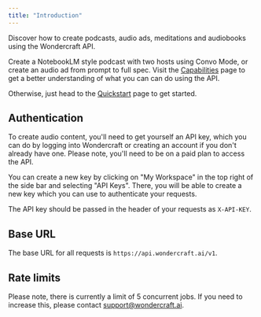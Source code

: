 ```yaml
---
title: "Introduction"
---
```


Discover how to create podcasts, audio ads, meditations and audiobooks using the Wondercraft API.

Create a NotebookLM style podcast with two hosts using Convo Mode, or create an audio ad from prompt to full spec. Visit the [Capabilities](/capabilities) page to get a better understanding of what you can can do using the API. 

Otherwise, just head to the [Quickstart](/Quickstart) page to get started.

## Authentication

To create audio content, you'll need to get yourself an API key, which you can do by logging into Wondercraft or creating an account if you don't already have one.
Please note, you'll need to be on a paid plan to access the API.

You can create a new key by clicking on "My Workspace" in the top right of the side bar and selecting "API Keys". There, you will be able to create a new key which you can use to authenticate your requests.

The API key should be passed in the header of your requests as `X-API-KEY`.

## Base URL

The base URL for all requests is `https://api.wondercraft.ai/v1`.

## Rate limits

Please note, there is currently a limit of 5 concurrent jobs. If you need to increase this, please contact support@wondercraft.ai.
